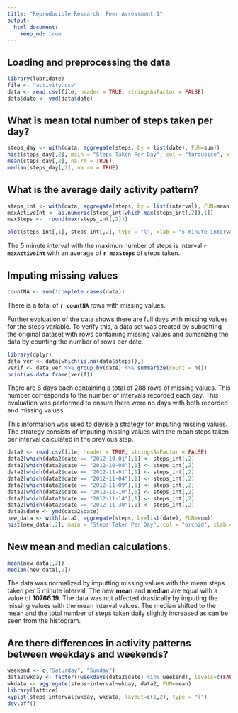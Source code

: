 ```yaml
---
title: "Reproducible Research: Peer Assessment 1"
output: 
  html_document:
    keep_md: true
---
```



## Loading and preprocessing the data
```r
library(lubridate)
file <- "activity.csv"
data <- read.csv(file, header = TRUE, stringsAsFactor = FALSE)
data$date <- ymd(data$date)
```

## What is mean total number of steps taken per day?
```r
steps_day <- with(data, aggregate(steps, by = list(date), FUN=sum))    
hist(steps_day[,2], main = "Steps Taken Per Day", col = "turquoise", xlab = "steps/day")
mean(steps_day[,2], na.rm = TRUE)  
median(steps_day[,2], na.rm = TRUE) 
```   

## What is the average daily activity pattern?
```r
steps_int <- with(data, aggregate(steps, by = list(interval), FUN=mean, na.rm=TRUE))
maxActiveInt <- as.numeric(steps_int[which.max(steps_int[,2]),1])
maxSteps <-  round(max(steps_int[,2]))
```
```r
plot(steps_int[,1], steps_int[,2], type = "l", xlab = "5-minute interval", ylab = "steps")
```  

The 5 minute interval with the maximun number of steps is interval **`r maxActiveInt`** with an average of **`r maxSteps`** of steps taken.  

## Imputing missing values

```r
countNA <- sum(!complete.cases(data))
```  
There is a total of **`r countNA`** rows with missing values.  

Further evaluation of the data shows there are full days with missing values for the steps variable. To verify this, a data set was created by subsetting the original dataset with rows containing missing values and sumarizing the data by counting the number of rows per date.
```r
library(dplyr)
data_ver <- data[which(is.na(data$steps)),]
verif <- data_ver %>% group_by(date) %>% summarize(count = n())
print(as.data.frame(verif))
```  
There are 8 days each containing a total of 288 rows of missing values. This number corresponds to the number of intervals recorded each day. This evaluation was performed to ensure there were no days with both recorded and missing values.    

This information was used to devise a strategy for imputing missing values. The strategy consists of imputing missing values with the mean steps taken per interval calculated in the previous step. 

```r
data2 <- read.csv(file, header = TRUE, stringsAsFactor = FALSE)
data2[which(data2$date == "2012-10-01"),1] <- steps_int[,2]
data2[which(data2$date == "2012-10-08"),1] <- steps_int[,2]
data2[which(data2$date == "2012-11-01"),1] <- steps_int[,2]
data2[which(data2$date == "2012-11-04"),1] <- steps_int[,2]
data2[which(data2$date == "2012-11-09"),1] <- steps_int[,2]
data2[which(data2$date == "2012-11-10"),1] <- steps_int[,2]
data2[which(data2$date == "2012-11-14"),1] <- steps_int[,2]
data2[which(data2$date == "2012-11-30"),1] <- steps_int[,2]
data2$date <- ymd(data2$date)
new_data <- with(data2, aggregate(steps, by=list(date), FUN=sum))
hist(new_data[,2], main = "Steps Taken Per Day", col = "orchid", xlab = "steps/day")
```

## New mean and median calculations.  

```r
mean(new_data[,2])
median(new_data[,2])
```  

The data was normalized by imputting missing values with the mean steps taken per 5 minute interval. The new **mean** and **median** are equal with a value of **10766.19**. The data was not affected drastically by imputing the missing values with the mean interval values. The median shifted to the mean and the total number of steps taken daily slightly increased as can be seen from the histogram.  

## Are there differences in activity patterns between weekdays and weekends?

```r
weekend <- c("Saturday", "Sunday")
data2$wkday <- factor((weekdays(data2$date) %in% weekend), levels=c(FALSE, TRUE), labels=c('weekday', 'weekend'))
wkdata <- aggregate(steps~interval+wkday, data2, FUN=mean)
library(lattice)
xyplot(steps~interval|wkday, wkdata, layout=c(1,2), type = "l")
dev.off()
```


